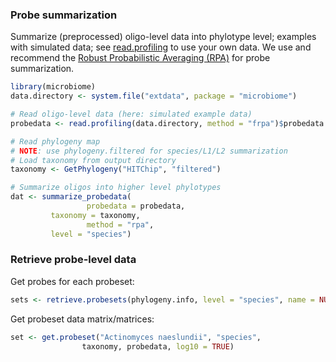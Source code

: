 ### Probe summarization

Summarize (preprocessed) oligo-level data into phylotype level; examples with simulated data; see [read.profiling](reading) to use your own data. We use and recommend the [Robust Probabilistic Averaging (RPA)](https://github.com/antagomir/RPA/wiki) for probe summarization.


```r
library(microbiome)
data.directory <- system.file("extdata", package = "microbiome")

# Read oligo-level data (here: simulated example data)
probedata <- read.profiling(data.directory, method = "frpa")$probedata

# Read phylogeny map
# NOTE: use phylogeny.filtered for species/L1/L2 summarization
# Load taxonomy from output directory
taxonomy <- GetPhylogeny("HITChip", "filtered")

# Summarize oligos into higher level phylotypes
dat <- summarize_probedata(
                 probedata = probedata,
		 taxonomy = taxonomy, 
                 method = "rpa",
		 level = "species")
```


### Retrieve probe-level data

Get probes for each probeset:

```r
sets <- retrieve.probesets(phylogeny.info, level = "species", name = NULL)
```


Get probeset data matrix/matrices:

```r
set <- get.probeset("Actinomyces naeslundii", "species",
       		    taxonomy, probedata, log10 = TRUE)
```





